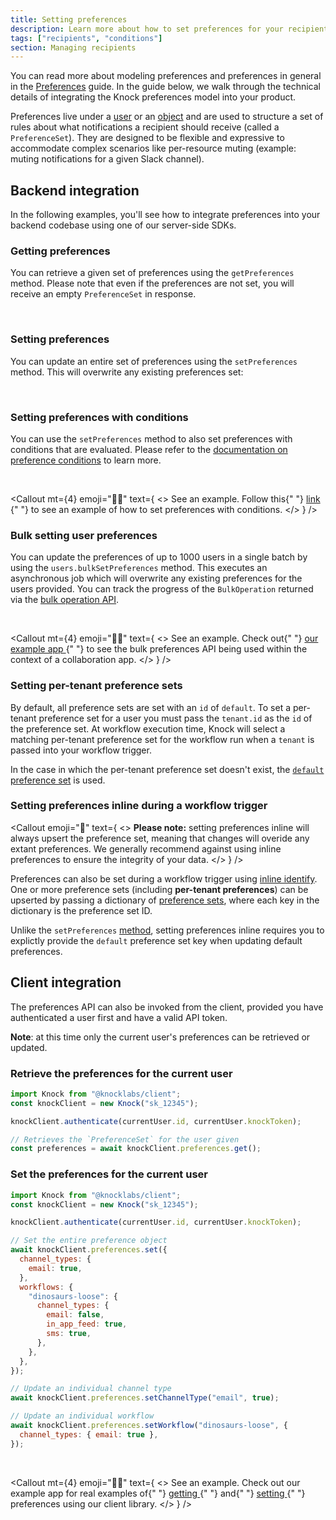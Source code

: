 ```yaml
---
title: Setting preferences
description: Learn more about how to set preferences for your recipients.
tags: ["recipients", "conditions"]
section: Managing recipients
---
```


You can read more about modeling preferences and preferences in general in the [Preferences](/send-and-manage-data/preferences) guide. In the guide below, we walk through the technical details of integrating the Knock preferences model into your product.

Preferences live under a [user](/send-and-manage-data/users) or an [object](/send-and-manage-data/objects) and are used to structure a set of rules about what notifications a recipient should receive (called a `PreferenceSet`). They are designed to be flexible and expressive to accommodate complex scenarios like per-resource muting (example: muting notifications for a given Slack channel).

## Backend integration

In the following examples, you'll see how to integrate preferences into your backend codebase using one of our server-side SDKs.

### Getting preferences

You can retrieve a given set of preferences using the `getPreferences` method. Please note that even if the preferences are not set, you will receive an empty `PreferenceSet` in response.

<MultiLangCodeBlock
  title="Get preferences for a user"
  snippet="users.getPreferences"
/>

<br />

<MultiLangCodeBlock
  title="Get preferences for an object"
  snippet="objects.getPreferences"
/>

### Setting preferences

You can update an entire set of preferences using the `setPreferences` method. This will overwrite any existing preferences set:

<MultiLangCodeBlock
  title="Set preferences for a user"
  snippet="users.setPreferences"
/>

<br />

<MultiLangCodeBlock
  title="Set preferences for an object"
  snippet="objects.setPreferences"
/>

### Setting preferences with conditions

You can use the `setPreferences` method to also set preferences with conditions that are evaluated. Please refer to the [documentation on preference conditions](/send-and-manage-data/preferences#preference-conditions) to learn more.

<MultiLangCodeBlock
  title="Set preferences with conditions for a user"
  snippet="users.setPreferences.conditions"
/>

<br />

<Callout
  mt={4}
  emoji="👩‍💻"
  text={
    <>
      <span className="font-bold">See an example.</span> Follow this{" "}
      <a href="https://github.com/knocklabs/knock-node-example-app/blob/main/db/seeds.ts#L103">
        link
      </a>{" "}
      to see an example of how to set preferences with conditions.
    </>
  }
/>

### Bulk setting user preferences

You can update the preferences of up to 1000 users in a single batch by using the `users.bulkSetPreferences` method. This executes an asynchronous job which will overwrite any existing preferences for the users provided. You can track the progress of the `BulkOperation` returned via the [bulk operation API](/reference#bulk-operations).

<MultiLangCodeBlock
  title="Bulk set preferences for many users"
  snippet="users.bulkSetPreferences"
/>

<br />

<Callout
  mt={4}
  emoji="👩‍💻"
  text={
    <>
      <span className="font-bold">See an example.</span> Check out{" "}
      <a href="https://github.com/knocklabs/knock-node-example-app/blob/main/db/seeds.ts#L103">
        our example app
      </a>{" "}
      to see the bulk preferences API being used within the context of a
      collaboration app.
    </>
  }
/>

### Setting per-tenant preference sets

By default, all preference sets are set with an `id` of `default`. To set a per-tenant preference set for a user you must pass the `tenant.id` as the `id` of the preference set. At workflow execution time, Knock will select a matching per-tenant preference set for the workflow run when a `tenant` is passed into your workflow trigger.

In the case in which the per-tenant preference set doesn't exist, the [`default` preference set](/send-and-manage-data/preferences#preference-defaults) is used.

<MultiLangCodeBlock
  title="Set per-tenant preferences for a user"
  snippet="users.setPreferences.perTenant"
/>

### Setting preferences inline during a workflow trigger

<Callout
  emoji="🚨"
  text={
    <>
      <strong>Please note:</strong> setting preferences inline will always upsert
      the preference set, meaning that changes will overide any extant preferences. We generally
      recommend against using inline preferences to ensure the integrity of your
      data.
    </>
  }
/>

Preferences can also be set during a workflow trigger using [inline identify](/send-notifications/triggering-workflows#identifying-recipients-inline). One or more preference sets (including **per-tenant preferences**) can be upserted by passing a dictionary of [preference sets](/concepts/preferences#preference-sets), where each key in the dictionary is the preference set ID.

Unlike the `setPreferences` [method](/managing-recipients/setting-preferences#setting-preferences), setting preferences inline requires you to explictly provide the `default` preference set key when updating default preferences.
<br />

<MultiLangCodeBlock
  title="Setting preferences during a workflow trigger"
  snippet="workflows.trigger-with-user-preferences"
/>



## Client integration

The preferences API can also be invoked from the client, provided you have authenticated a user first and have a valid API token.

**Note**: at this time only the current user's preferences can be retrieved or updated.

### Retrieve the preferences for the current user

```javascript title="Get preferences"
import Knock from "@knocklabs/client";
const knockClient = new Knock("sk_12345");

knockClient.authenticate(currentUser.id, currentUser.knockToken);

// Retrieves the `PreferenceSet` for the user given
const preferences = await knockClient.preferences.get();
```

### Set the preferences for the current user

```javascript title="Setting preferences"
import Knock from "@knocklabs/client";
const knockClient = new Knock("sk_12345");

knockClient.authenticate(currentUser.id, currentUser.knockToken);

// Set the entire preference object
await knockClient.preferences.set({
  channel_types: {
    email: true,
  },
  workflows: {
    "dinosaurs-loose": {
      channel_types: {
        email: false,
        in_app_feed: true,
        sms: true,
      },
    },
  },
});

// Update an individual channel type
await knockClient.preferences.setChannelType("email", true);

// Update an individual workflow
await knockClient.preferences.setWorkflow("dinosaurs-loose", {
  channel_types: { email: true },
});
```

<br />

<Callout
  mt={4}
  emoji="👩‍💻"
  text={
    <>
      <span className="font-bold">See an example.</span> Check out our example
      app for real examples of{" "}
      <a href="https://github.com/knocklabs/knock-node-example-app/blob/main/app/users/components/NotificationPreferencesModal.tsx#L42">
        getting
      </a>{" "}
      and{" "}
      <a href="https://github.com/knocklabs/knock-node-example-app/blob/main/app/users/components/NotificationPreferencesModal.tsx#L93">
        setting
      </a>{" "}
      preferences using our client library.
    </>
  }
/>
